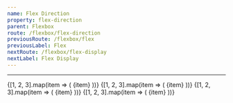 ```yaml
---
name: Flex Direction
property: flex-direction
parent: Flexbox
route: /flexbox/flex-direction
previousRoute: /flexbox/flex
previousLabel: Flex
nextRoute: /flexbox/flex-display
nextLabel: Flex Display
---
```


<UtilityInfo pattern="flex-{row|row-reverse|col|col-reverse}" />

---

<Grid minWidth="175px">
  <InfoBox pattern="flex-row">
    <Box className="flex flex-row bg-gray-200 p-1 rounded">
      {[1, 2, 3].map(item => (
        <Box
          key={`flex-row-${item}`}
          className="text-sm bold flex items-center justify-center bg-gray-500 rounded-sm text-gray-100 h-8 w-8 m-1"
        >
          {item}
        </Box>
      ))}
    </Box>
  </InfoBox>
  <InfoBox pattern="flex-row-reverse">
    <Box className="flex flex-row-reverse bg-gray-200 p-1 rounded">
      {[1, 2, 3].map(item => (
        <Box
          key={`flex-row-reverse-${item}`}
          className="text-sm bold flex items-center justify-center bg-gray-500 rounded-sm text-gray-100 h-8 w-8 m-1"
        >
          {item}
        </Box>
      ))}
    </Box>
  </InfoBox>
  <InfoBox pattern="flex-col">
    <Box className="flex flex-col bg-gray-200 p-1 rounded">
      {[1, 2, 3].map(item => (
        <Box
          key={`flex-col-${item}`}
          className="text-sm bold flex items-center justify-center bg-gray-500 rounded-sm text-gray-100 h-8 w-auto m-1"
        >
          {item}
        </Box>
      ))}
    </Box>
  </InfoBox>
  <InfoBox pattern="flex-col-reverse">
    <Box className="flex flex-col-reverse bg-gray-200 p-1 rounded">
      {[1, 2, 3].map(item => (
        <Box
          key={`flex-col-reverse-${item}`}
          className="text-sm bold flex items-center justify-center bg-gray-500 rounded-sm text-gray-100 h-8 w-auto m-1"
        >
          {item}
        </Box>
      ))}
    </Box>
  </InfoBox>
</Grid>
